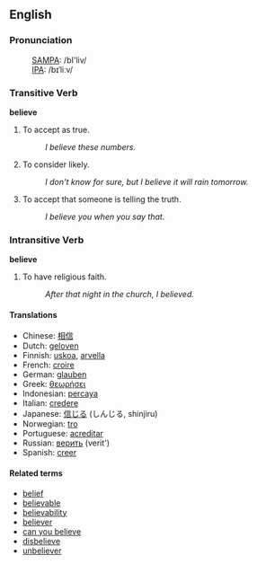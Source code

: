 ==English==
===Pronunciation===
: [[SAMPA]]: /bI'liv/
: [[IPA]]: /bɪˈliːv/

===Transitive Verb===
'''believe'''

# To accept as true.
#: ''I believe these numbers.''
# To consider likely.
#: ''I don't know for sure, but I believe it will rain tomorrow.''
# To accept that someone is telling the truth.
#: ''I believe you when you say that.''

===Intransitive Verb===
'''believe'''

# To have religious faith.
#: ''After that night in the church, I believed.''

====Translations====
*Chinese: [[相信]]
*Dutch: [[geloven]]
*Finnish: [[uskoa]], [[arvella]]
*French: [[croire]]
*German: [[glauben]]
*Greek: [[θεωρήσει]]
*Indonesian: [[percaya]]
*Italian: [[credere]]
*Japanese: [[信じる]] (しんじる, shinjiru)
*Norwegian: [[tro]]
*Portuguese: [[acreditar]]
*Russian: [[верить]] (verit')
*Spanish: [[creer]]

====Related terms====
*[[belief]]
*[[believable]]
*[[believability]]
*[[believer]]
*[[can you believe]]
*[[disbelieve]]
*[[unbeliever]]